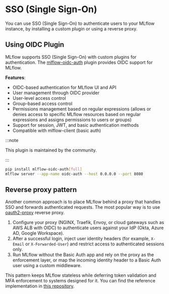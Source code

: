 
# SSO (Single Sign-On)

You can use SSO (Single Sign-On) to authenticate users to your MLflow instance, by installing a custom plugin or using a reverse proxy.

## Using OIDC Plugin

MLflow supports SSO (Single Sign-On) with custom plugins for authentication. The [mlflow-oidc-auth](https://github.com/mlflow/mlflow-oidc-auth) plugin provides OIDC support for MLflow.

**Features**:

- OIDC-based authentication for MLflow UI and API
- User management through OIDC provider
- User-level access control
- Group-based access control
- Permissions management based on regular expressions (allows or denies access to specific MLflow resources based on regular expressions and assigns permissions to users or groups)
- Support for session, JWT, and basic authentication methods
- Compatible with mlflow-client (basic auth)

:::note

This plugin is maintained by the community.

:::

```bash
pip install mlflow-oidc-auth[full]
mlflow server --app-name oidc-auth --host 0.0.0.0 --port 8080
```

## Reverse proxy pattern

Another common approach is to place MLflow behind a proxy that handles SSO and forwards authenticated requests. The most popular way is to use [oauth2-proxy](https://github.com/oauth2-proxy/oauth2-proxy) reverse proxy.

1. Configure your proxy (NGINX, Traefik, Envoy, or cloud gateways such as AWS ALB with OIDC) to authenticate users against your IdP (Okta, Azure AD, Google Workspace).
2. After a successful login, inject user identity headers (for example, `X-Email` or `X-Forwarded-User`) and restrict access to authenticated sessions only.
3. Run MLflow without the Basic Auth app and rely on the proxy as the enforcement layer, or map the incoming identity header to a Basic Auth user using a custom middleware.

This pattern keeps MLflow stateless while deferring token validation and MFA enforcement to systems designed for it. You can find the reference implementation in [this repository](https://github.com/cloudacode/mlflow-oauth-sidecar).

<ImageBox src="https://github.com/cloudacode/mlflow-oauth-sidecar/raw/main/mlflow-google-auth.gif" alt="Example" />

